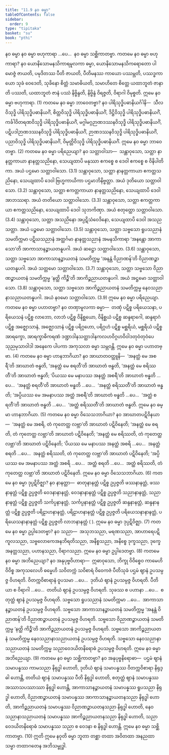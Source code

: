 ```yaml
---
title: "11.9 နဝ ဓမ္မာ"
tableOfContents: false
sidebar:
  order: 9
type: "tipitaka"
basket: "su"
book: "pthi"
---
```



<DynamicBreadcrumb />

<Paragraph number="1316" type="center" book="pthi">
<Emphasis>နဝ ဓမ္မာ</Emphasis>
</Paragraph>

<Division number="359" book="pthi" e="ch" v="8" p="252">

<Paragraph number="1317" book="pthi">
နဝ ဓမ္မာ ဗဟုကာရာ …ပေ…  နဝ ဓမ္မာ သစ္ဆိကာတဗ္ဗာ.
</Paragraph>

<Paragraph number="1318" book="pthi">
ကတမေ နဝ ဓမ္မာ <Emphasis>ဗဟုကာရာ?</Emphasis> နဝ ယောနိသောမနသိကာရမူလကာ ဓမ္မာ, ယောနိသောမနသိကရောတော ပါမောဇ္ဇံ ဇာယတိ, ပမုဒိတဿ ပီတိ ဇာယတိ, ပီတိမနဿ ကာယော ပဿမ္ဘတိ, ပဿဒ္ဓကာယော သုခံ ဝေဒေတိ, သုခိနော စိတ္တံ သမာဓိယတိ, သမာဟိတေ စိတ္တေ ယထာဘူတံ ဇာနာတိ ပဿတိ, ယထာဘူတံ ဇာနံ ပဿံ နိဗ္ဗိန္ဒတိ, နိဗ္ဗိန္ဒံ ဝိရဇ္ဇတိ, ဝိရာဂါ ဝိမုစ္စတိ. ဣမေ နဝ ဓမ္မာ ဗဟုကာရာ. (1)
</Paragraph>

<Paragraph number="1319" book="pthi">
ကတမေ နဝ ဓမ္မာ <Emphasis>ဘာဝေတဗ္ဗာ?</Emphasis> နဝ ပါရိသုဒ္ဓိပဓာနိယင်္ဂါနိ—  သီလဝိသုဒ္ဓိ ပါရိသုဒ္ဓိပဓာနိယင်္ဂံ, စိတ္တဝိသုဒ္ဓိ ပါရိသုဒ္ဓိပဓာနိယင်္ဂံ, ဒိဋ္ဌိဝိသုဒ္ဓိ ပါရိသုဒ္ဓိပဓာနိယင်္ဂံ, ကင်္ခါဝိတရဏဝိသုဒ္ဓိ ပါရိသုဒ္ဓိပဓာနိယင်္ဂံ, မဂ္ဂါမဂ္ဂဉာဏဒဿနဝိသုဒ္ဓိ ပါရိသုဒ္ဓိပဓာနိယင်္ဂံ, ပဋိပဒါဉာဏဒဿနဝိသုဒ္ဓိ ပါရိသုဒ္ဓိပဓာနိယင်္ဂံ, ဉာဏဒဿနဝိသုဒ္ဓိ ပါရိသုဒ္ဓိပဓာနိယင်္ဂံ, ပညာဝိသုဒ္ဓိ ပါရိသုဒ္ဓိပဓာနိယင်္ဂံ, ဝိမုတ္တိဝိသုဒ္ဓိ ပါရိသုဒ္ဓိပဓာနိယင်္ဂံ. ဣမေ နဝ ဓမ္မာ ဘာဝေတဗ္ဗာ. (2)
</Paragraph>

<Paragraph number="1320" book="pthi">
ကတမေ နဝ ဓမ္မာ <Emphasis>ပရိညေယျာ?</Emphasis> နဝ သတ္တာဝါသာ—  သန္တာဝုသော, သတ္တာ နာနတ္တကာယာ နာနတ္တသညိနော, သေယျထာပိ မနုဿာ ဧကစ္စေ စ ဒေဝါ ဧကစ္စေ စ ဝိနိပါတိကာ. အယံ ပဌမော သတ္တာဝါသော. (3.1)
</Paragraph>

<Paragraph number="1321" book="pthi">
သန္တာဝုသော, သတ္တာ နာနတ္တကာယာ ဧကတ္တသညိနော, သေယျထာပိ ဒေဝါ ဗြဟ္မကာယိကာ ပဌမာဘိနိဗ္ဗတ္တာ. အယံ ဒုတိယော သတ္တာဝါသော. (3.2)
</Paragraph>

<Paragraph number="1322" book="pthi">
သန္တာဝုသော, သတ္တာ ဧကတ္တကာယာ နာနတ္တသညိနော, သေယျထာပိ ဒေဝါ အာဘဿရာ. အယံ တတိယော သတ္တာဝါသော. (3.3)
</Paragraph>

<Paragraph number="1323" book="pthi">
သန္တာဝုသော, သတ္တာ ဧကတ္တကာယာ ဧကတ္တသညိနော, သေယျထာပိ ဒေဝါ သုဘကိဏှာ. အယံ စတုတ္ထော သတ္တာဝါသော. (3.4)
</Paragraph>

<Paragraph number="1324" book="pthi">
သန္တာဝုသော, သတ္တာ အသညိနော အပ္ပဋိသံဝေဒိနော, သေယျထာပိ ဒေဝါ အသညသတ္တာ. အယံ ပဉ္စမော သတ္တာဝါသော. (3.5)
</Paragraph>

<Paragraph number="1325" book="pthi">
သန္တာဝုသော, သတ္တာ သဗ္ဗသော ရူပသညာနံ သမတိက္ကမာ ပဋိဃသညာနံ အတ္ထင်္ဂမာ နာနတ္တသညာနံ အမနသိကာရာ ‘အနန္တော အာကာသော’တိ အာကာသာနဉ္စာယတနူပဂါ. အယံ ဆဋ္ဌော သတ္တာဝါသော. (3.6)
</Paragraph>

<Paragraph number="1326" book="pthi">
သန္တာဝုသော, သတ္တာ သဗ္ဗသော အာကာသာနဉ္စာယတနံ သမတိက္ကမ္မ ‘အနန္တံ ဝိညာဏန်’တိ ဝိညာဏဉ္စာယတနူပဂါ. အယံ သတ္တမော သတ္တာဝါသော. (3.7)
</Paragraph>

<Paragraph number="1327" book="pthi">
သန္တာဝုသော, သတ္တာ သဗ္ဗသော ဝိညာဏဉ္စာယတနံ သမတိက္ကမ္မ ‘နတ္ထိ ကိဉ္စီ’တိ အာကိဉ္စညာယတနူပဂါ. အယံ အဋ္ဌမော သတ္တာဝါသော. (3.8)
</Paragraph>

<Paragraph number="1328" book="pthi">
သန္တာဝုသော, သတ္တာ သဗ္ဗသော အာကိဉ္စညာယတနံ သမတိက္ကမ္မ နေဝသညာနာသညာယတနူပဂါ. အယံ နဝမော သတ္တာဝါသော. (3.9) ဣမေ နဝ ဓမ္မာ ပရိညေယျာ.
</Paragraph>

<Paragraph number="1329" book="pthi">
ကတမေ နဝ ဓမ္မာ <Emphasis>ပဟာတဗ္ဗာ?</Emphasis> နဝ တဏှာမူလကာ ဓမ္မာ—  တဏှံ ပဋိစ္စ ပရိယေသနာ, ပရိယေသနံ ပဋိစ္စ လာဘော, လာဘံ ပဋိစ္စ ဝိနိစ္ဆယော, ဝိနိစ္ဆယံ ပဋိစ္စ ဆန္ဒရာဂေါ, ဆန္ဒရာဂံ ပဋိစ္စ အဇ္ဈောသာနံ, အဇ္ဈောသာနံ ပဋိစ္စ ပရိဂ္ဂဟော, ပရိဂ္ဂဟံ ပဋိစ္စ မစ္ဆရိယံ, မစ္ဆရိယံ ပဋိစ္စ အာရက္ခော, အာရက္ခာဓိကရဏံ ဒဏ္ဍာဒါနသတ္ထာဒါနကလဟဝိဂ္ဂဟဝိဝါဒတုဝံတုဝံပေသုညမုသာဝါဒါ အနေကေ ပါပကာ အကုသလာ ဓမ္မာ သမ္ဘဝန္တိ. ဣမေ နဝ ဓမ္မာ ပဟာတဗ္ဗာ. (4)
</Paragraph>

<Paragraph number="1330" book="pthi">
ကတမေ နဝ ဓမ္မာ <Emphasis>ဟာနဘာဂိယာ?</Emphasis> နဝ အာဃာတဝတ္ထူနိ—  ‘အနတ္ထံ မေ အစရီ’တိ အာဃာတံ ဗန္ဓတိ, ‘အနတ္ထံ မေ စရတီ’တိ အာဃာတံ ဗန္ဓတိ, ‘အနတ္ထံ မေ စရိဿတီ’တိ အာဃာတံ ဗန္ဓတိ; ‘ပိယဿ မေ မနာပဿ အနတ္ထံ အစရီ’တိ အာဃာတံ ဗန္ဓတိ …ပေ…  ‘အနတ္ထံ စရတီ’တိ အာဃာတံ ဗန္ဓတိ …ပေ…  ‘အနတ္ထံ စရိဿတီ’တိ အာဃာတံ ဗန္ဓတိ; ‘အပ္ပိယဿ မေ အမနာပဿ အတ္ထံ အစရီ’တိ အာဃာတံ ဗန္ဓတိ …ပေ…  ‘အတ္ထံ စရတီ’တိ အာဃာတံ ဗန္ဓတိ …ပေ…  ‘အတ္ထံ စရိဿတီ’တိ အာဃာတံ ဗန္ဓတိ. ဣမေ နဝ ဓမ္မာ ဟာနဘာဂိယာ. (5)
</Paragraph>

<Paragraph number="1331" book="pthi">
ကတမေ နဝ ဓမ္မာ <Emphasis>ဝိသေသဘာဂိယာ?</Emphasis> နဝ အာဃာတပဋိဝိနယာ—  ‘အနတ္ထံ မေ အစရိ, တံ ကုတေတ္ထ လဗ္ဘာ’တိ အာဃာတံ ပဋိဝိနေတိ; ‘အနတ္ထံ မေ စရတိ, တံ ကုတေတ္ထ လဗ္ဘာ’တိ အာဃာတံ ပဋိဝိနေတိ; ‘အနတ္ထံ မေ စရိဿတိ, တံ ကုတေတ္ထ လဗ္ဘာ’တိ အာဃာတံ ပဋိဝိနေတိ; ‘ပိယဿ မေ မနာပဿ အနတ္ထံ အစရိ …ပေ…  အနတ္ထံ စရတိ …ပေ…  အနတ္ထံ စရိဿတိ, တံ ကုတေတ္ထ လဗ္ဘာ’တိ အာဃာတံ ပဋိဝိနေတိ; ‘အပ္ပိယဿ မေ အမနာပဿ အတ္ထံ အစရိ …ပေ…  အတ္ထံ စရတိ …ပေ…  အတ္ထံ စရိဿတိ, တံ ကုတေတ္ထ လဗ္ဘာ’တိ အာဃာတံ ပဋိဝိနေတိ. ဣမေ နဝ ဓမ္မာ ဝိသေသဘာဂိယာ. (6)
</Paragraph>

<Paragraph number="1332" book="pthi">
ကတမေ နဝ ဓမ္မာ <Emphasis>ဒုပ္ပဋိဝိဇ္ဈာ?</Emphasis> နဝ နာနတ္တာ—  ဓာတုနာနတ္တံ ပဋိစ္စ ဥပ္ပဇ္ဇတိ ဖဿနာနတ္တံ, ဖဿနာနတ္တံ ပဋိစ္စ ဥပ္ပဇ္ဇတိ ဝေဒနာနာနတ္တံ, ဝေဒနာနာနတ္တံ ပဋိစ္စ ဥပ္ပဇ္ဇတိ သညာနာနတ္တံ, သညာနာနတ္တံ ပဋိစ္စ ဥပ္ပဇ္ဇတိ သင်္ကပ္ပနာနတ္တံ, သင်္ကပ္ပနာနတ္တံ ပဋိစ္စ ဥပ္ပဇ္ဇတိ ဆန္ဒနာနတ္တံ, ဆန္ဒနာနတ္တံ ပဋိစ္စ ဥပ္ပဇ္ဇတိ ပရိဠာဟနာနတ္တံ, ပရိဠာဟနာနတ္တံ ပဋိစ္စ ဥပ္ပဇ္ဇတိ ပရိယေသနာနာနတ္တံ, ပရိယေသနာနာနတ္တံ ပဋိစ္စ ဥပ္ပဇ္ဇတိ လာဘနာနတ္တံ ( ). ဣမေ နဝ ဓမ္မာ ဒုပ္ပဋိဝိဇ္ဈာ. (7)
</Paragraph>

<Paragraph number="1333" book="pthi">
ကတမေ နဝ ဓမ္မာ <Emphasis>ဥပ္ပါဒေတဗ္ဗာ?</Emphasis> နဝ သညာ—  အသုဘသညာ, မရဏသညာ, အာဟာရေပဋိကူလသညာ, သဗ္ဗလောကေအနဘိရတိသညာ, အနိစ္စသညာ, အနိစ္စေ ဒုက္ခသညာ, ဒုက္ခေ အနတ္တသညာ, ပဟာနသညာ, ဝိရာဂသညာ. ဣမေ နဝ ဓမ္မာ ဥပ္ပါဒေတဗ္ဗာ. (8)
</Paragraph>

<Paragraph number="1334" book="pthi">
ကတမေ နဝ ဓမ္မာ <Emphasis>အဘိညေယျာ?</Emphasis> နဝ အနုပုဗ္ဗဝိဟာရာ—  ဣဓာဝုသော, ဘိက္ခု ဝိဝိစ္စေဝ ကာမေဟိ ဝိဝိစ္စ အကုသလေဟိ ဓမ္မေဟိ သဝိတက္ကံ သဝိစာရံ ဝိဝေကဇံ ပီတိသုခံ ပဌမံ ဈာနံ ဥပသမ္ပဇ္ဇ ဝိဟရတိ. ဝိတက္ကဝိစာရာနံ ဝူပသမာ …ပေ…  ဒုတိယံ ဈာနံ ဥပသမ္ပဇ္ဇ ဝိဟရတိ. ပီတိယာ စ ဝိရာဂါ …ပေ…  တတိယံ ဈာနံ ဥပသမ္ပဇ္ဇ ဝိဟရတိ. သုခဿ စ ပဟာနာ …ပေ…  စတုတ္ထံ ဈာနံ ဥပသမ္ပဇ္ဇ ဝိဟရတိ. သဗ္ဗသော ရူပသညာနံ သမတိက္ကမာ …ပေ…  အာကာသာနဉ္စာယတနံ ဥပသမ္ပဇ္ဇ ဝိဟရတိ. သဗ္ဗသော အာကာသာနဉ္စာယတနံ သမတိက္ကမ္မ ‘အနန္တံ ဝိညာဏန်’တိ ဝိညာဏဉ္စာယတနံ ဥပသမ္ပဇ္ဇ ဝိဟရတိ. သဗ္ဗသော ဝိညာဏဉ္စာယတနံ သမတိက္ကမ္မ ‘နတ္ထိ ကိဉ္စီ’တိ အာကိဉ္စညာယတနံ ဥပသမ္ပဇ္ဇ ဝိဟရတိ. သဗ္ဗသော အာကိဉ္စညာယတနံ သမတိက္ကမ္မ နေဝသညာနာသညာယတနံ ဥပသမ္ပဇ္ဇ ဝိဟရတိ. သဗ္ဗသော နေဝသညာနာသညာယတနံ သမတိက္ကမ္မ သညာဝေဒယိတနိရောဓံ ဥပသမ္ပဇ္ဇ ဝိဟရတိ. ဣမေ နဝ ဓမ္မာ အဘိညေယျာ. (9)
</Paragraph>

<Paragraph number="1335" book="pthi">
ကတမေ နဝ ဓမ္မာ <Emphasis>သစ္ဆိကာတဗ္ဗာ?</Emphasis> နဝ အနုပုဗ္ဗနိရောဓာ—  ပဌမံ ဈာနံ သမာပန္နဿ ကာမသညာ နိရုဒ္ဓါ ဟောတိ, ဒုတိယံ ဈာနံ သမာပန္နဿ ဝိတက္ကဝိစာရာ နိရုဒ္ဓါ ဟောန္တိ, တတိယံ ဈာနံ သမာပန္နဿ ပီတိ နိရုဒ္ဓါ ဟောတိ, စတုတ္ထံ ဈာနံ သမာပန္နဿ အဿာသပဿာဿာ နိရုဒ္ဓါ ဟောန္တိ, အာကာသာနဉ္စာယတနံ သမာပန္နဿ ရူပသညာ နိရုဒ္ဓါ ဟောတိ, ဝိညာဏဉ္စာယတနံ သမာပန္နဿ အာကာသာနဉ္စာယတနသညာ နိရုဒ္ဓါ ဟောတိ, အာကိဉ္စညာယတနံ သမာပန္နဿ ဝိညာဏဉ္စာယတနသညာ နိရုဒ္ဓါ ဟောတိ, နေဝသညာနာသညာယတနံ သမာပန္နဿ အာကိဉ္စညာယတနသညာ နိရုဒ္ဓါ ဟောတိ, သညာဝေဒယိတနိရောဓံ သမာပန္နဿ သညာ စ ဝေဒနာ စ နိရုဒ္ဓါ ဟောန္တိ. ဣမေ နဝ ဓမ္မာ သစ္ဆိကာတဗ္ဗာ. (10)
</Paragraph>

<Paragraph number="1336" book="pthi">
ဣတိ ဣမေ နဝုတိ ဓမ္မာ ဘူတာ တစ္ဆာ တထာ အဝိတထာ အနညထာ သမ္မာ တထာဂတေန အဘိသမ္ဗုဒ္ဓါ.
</Paragraph>
</Division>